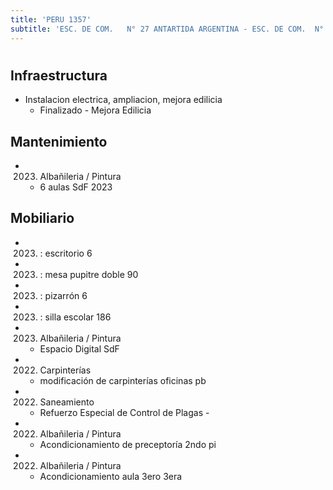 ```yaml
---
title: 'PERU 1357'
subtitle: 'ESC. DE COM.   N° 27 ANTARTIDA ARGENTINA - ESC. DE COM.  N° 04 BALDOMERO FERNANDEZ MORENO'
---
```


#
## Infraestructura

* Instalacion electrica, ampliacion, mejora edilicia 
    + Finalizado - Mejora Edilicia 


## Mantenimiento

*  (2023) Albañileria / Pintura 
    + 6 aulas SdF 2023


## Mobiliario

*  (2023) : escritorio 6 

*  (2023) : mesa pupitre doble 90 

*  (2023) : pizarrón 6 

*  (2023) : silla escolar 186 




*  (2023) Albañileria / Pintura 
    + Espacio Digital SdF

*  (2022) Carpinterías 
    + modificación de carpinterías oficinas pb

*  (2022) Saneamiento 
    + Refuerzo Especial de Control de Plagas -

*  (2022) Albañileria / Pintura 
    + Acondicionamiento de preceptoría 2ndo pi

*  (2022) Albañileria / Pintura 
    + Acondicionamiento aula 3ero 3era







